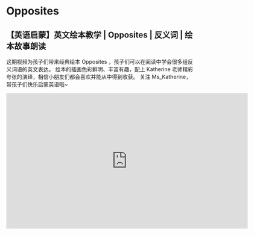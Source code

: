 # Opposites

## 【英语启蒙】英文绘本教学 | Opposites | 反义词 | 绘本故事朗读

这期视频为孩子们带来经典绘本 Opposites ，孩子们可以在阅读中学会很多组反义词语的英文表达。
绘本的插画色彩鲜明、丰富有趣，配上 Katherine 老师精彩夸张的演绎，相信小朋友们都会喜欢并能从中得到收获。
关注 Ms_Katherine，带孩子们快乐启蒙英语哦~

<iframe
  src="https://player.bilibili.com/player.html?bvid=BV1fY4y1S7RY&cid=1&page=1"
  scrolling="no"
  border="0"
  frameborder="no"
  framespacing="0"
  allowfullscreen="true"
  width="640"
  height="360"
></iframe>
